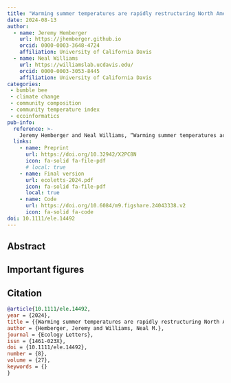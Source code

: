 ```yaml
---
title: "Warming summer temperatures are rapidly restructuring North American bumble bee communities"
date: 2024-08-13
author:
  - name: Jeremy Hemberger
    url: https://jhemberger.github.io
    orcid: 0000-0003-3648-4724
    affiliation: University of California Davis
  - name: Neal Williams
    url: https://williamslab.ucdavis.edu/
    orcid: 0000-0003-3053-8445
    affiliation: University of California Davis
categories:
 - bumble bee
 - climate change
 - community composition 
 - community temperature index
 - ecoinformatics
pub-info:
  reference: >-
    Jeremy Hemberger and Neal Williams, “Warming summer temperatures are rapidly restructuring North American bumble bee communities” <em>Ecology Letters</em> 2024, doi: <a href="https://onlinelibrary.wiley.com/doi/10.1111/ele.14492"><code>10.1111/ele.14492</code></a>
  links:
    - name: Preprint
      url: https://doi.org/10.32942/X2PC8N
      icon: fa-solid fa-file-pdf
      # local: true
    - name: Final version
      url: ecoletts-2024.pdf
      icon: fa-solid fa-file-pdf
      local: true
    - name: Code
      url: https://doi.org/10.6084/m9.figshare.24043338.v2
      icon: fa-solid fa-code
doi: 10.1111/ele.14492
---
```


## Abstract

## Important figures

## Citation

``` bibtex
@article{10.1111/ele.14492, 
year = {2024}, 
title = {{Warming summer temperatures are rapidly restructuring North American bumble bee communities}}, 
author = {Hemberger, Jeremy and Williams, Neal M.}, 
journal = {Ecology Letters}, 
issn = {1461-023X}, 
doi = {10.1111/ele.14492}, 
number = {8}, 
volume = {27}, 
keywords = {}
}
```
